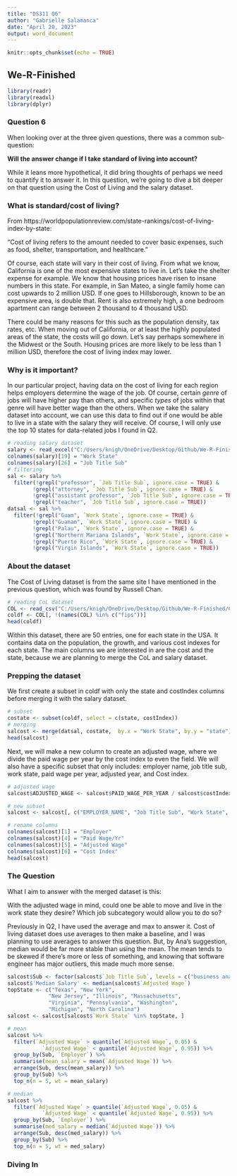 ```yaml
---
title: "DS311 Q6"
author: "Gabrielle Salamanca"
date: "April 20, 2023"
output: word_document
---
```


```r
knitr::opts_chunk$set(echo = TRUE)
```

## We-R-Finished

```r
library(readr)
library(readxl)
library(dplyr)
```


### Question 6

When looking over at the three given questions, there was a common sub-question:

**Will the answer change if I take standard of living into account?**

While it leans more hypothetical, it did bring thoughts of perhaps we need to quantify it to answer it. In this question, we're going to dive a bit deeper on that question using the Cost of Living and the salary dataset.

### What is standard/cost of living?

From https://worldpopulationreview.com/state-rankings/cost-of-living-index-by-state:

"Cost of living refers to the amount needed to cover basic expenses, such as food, shelter, transportation, and healthcare."

Of course, each state will vary in their cost of living. From what we know, California is one of the most expensive states to live in. Let's take the shelter expense for example. We know that housing prices have risen to insane numbers in this state. For example, in San Mateo, a single family home can cost upwards to 2 million USD. If one goes to Hillsborough, known to be an expensive area, is double that. Rent is also extremely high, a one bedroom apartment can range between 2 thousand to 4 thousand USD. 

There could be many reasons for this such as the population density, tax rates, etc. When moving out of California, or at least the highly populated areas of the state, the costs will go down. Let's say perhaps somewhere in the Midwest or the South. Housing prices are more likely to be less than 1 million USD, therefore the cost of living index may lower.

### Why is it important?

In our particular project, having data on the cost of living for each region helps employers determine the wage of the job. Of course, certain *genre* of jobs will have higher pay than others, and specific *types* of jobs within that genre will have better wage than the others. When we take the salary dataset into account, we can use this data to find out if one would be able to live in a state with the salary they will receive. Of course, I will only use the top 10 states for data-related jobs I found in Q2.

```r
# reading salary dataset
salary <- read_excel("C:/Users/knigh/OneDrive/Desktop/Github/We-R-Finished/salary/salary_data_states.xlsx")
colnames(salary)[19] = "Work State"
colnames(salary)[26] = "Job Title Sub"
# filtering
sal <- salary %>%
  filter(!grepl("professor", `Job Title Sub`, ignore.case = TRUE) &
       	!grepl("attorney", `Job Title Sub`, ignore.case = TRUE) &
       	!grepl("assistant professor", `Job Title Sub`, ignore.case = TRUE) &
       	!grepl("teacher", `Job Title Sub`, ignore.case = TRUE))
datsal <- sal %>%
  filter(!grepl("Guam", `Work State`, ignore.case = TRUE) &
       	!grepl("Guamam", `Work State`, ignore.case = TRUE) &
       	!grepl("Palau", `Work State`, ignore.case = TRUE) &
       	!grepl("Northern Mariana Islands", `Work State`, ignore.case = TRUE) &
       	!grepl("Puerto Rico", `Work State`, ignore.case = TRUE) &
       	!grepl("Virgin Islands", `Work State`, ignore.case = TRUE))
```

### About the dataset

The Cost of Living dataset is from the same site I have mentioned in the previous question, which was found by Russell Chan.

```r
# reading CoL dataset
COL <- read_csv("C:/Users/knigh/OneDrive/Desktop/Github/We-R-Finished/CostOfLiving2023.csv", show_col_types = FALSE)
coldf <- COL[, !(names(COL) %in% c("fips"))]
head(coldf)
```

Within this dataset, there are 50 entries, one for each state in the USA. It contains data on the population, the growth, and various cost indexes for each state. The main columns we are interested in are the cost and the state, because we are planning to merge the CoL and salary dataset.

### Prepping the dataset

We first create a subset in coldf with only the state and costIndex columns before merging it with the salary dataset.

```r
# subset
costate <- subset(coldf, select = c(state, costIndex))
# merging
salcost <- merge(datsal, costate,  by.x = "Work State", by.y = "state")
head(salcost)
```

Next, we will make a new column to create an adjusted wage, where we divide the paid wage per year by the cost index to even the field. We will also have a specific subset that only includes: employer name, job title sub, work state, paid wage per year, adjusted year, and Cost index.

```r
# adjusted wage
salcost$ADJUSTED_WAGE <- salcost$PAID_WAGE_PER_YEAR / salcost$costIndex

# new subset
salcost <- salcost[, c("EMPLOYER_NAME", "Job Title Sub", "Work State", "PAID_WAGE_PER_YEAR", "ADJUSTED_WAGE", "costIndex")]

# rename columns
colnames(salcost)[1] = "Employer"
colnames(salcost)[4] = "Paid Wage/Yr"
colnames(salcost)[5] = "Adjusted Wage"
colnames(salcost)[6] = "Cost Index"
head(salcost)
```

### The Question

What I aim to answer with the merged dataset is this:

With the adjusted wage in mind, could one be able to move and live in the work state they desire? Which job subcategory would allow you to do so?

Previously in Q2, I have used the average and max to answer it. Cost of living dataset does use averages to then make a baseline, and I was planning to use averages to answer this question. But, by Ana's suggestion, median would be far more stable than using the mean. The mean tends to be skewed if there's more or less of something, and knowing that software engineer has major outliers, this made much more sense.

```r
salcost$Sub <- factor(salcost$`Job Title Sub`, levels = c("business analyst", "data analyst", "data scientist", "management consultant", "software engineer"))
salcost$'Median Salary' <- median(salcost$`Adjusted Wage`)
topState <- c("Texas", "New York",
     		 "New Jersey", "Illinois", "Massachusetts",
     		 "Virginia", "Pennsylvania", "Washington",
     		 "Michigan", "North Carolina")
salcost <- salcost[salcost$`Work State` %in% topState, ]

# mean
salcost %>%
  filter(`Adjusted Wage` > quantile(`Adjusted Wage`, 0.05) & 
           `Adjusted Wage` < quantile(`Adjusted Wage`, 0.95)) %>%
  group_by(Sub, `Employer`) %>%
  summarise(mean_salary = mean(`Adjusted Wage`)) %>%
  arrange(Sub, desc(mean_salary)) %>%
  group_by(Sub) %>%
  top_n(n = 5, wt = mean_salary)

# median
salcost %>%
  filter(`Adjusted Wage` > quantile(`Adjusted Wage`, 0.05) & 
           `Adjusted Wage` < quantile(`Adjusted Wage`, 0.95)) %>%
  group_by(Sub, `Employer`) %>%
  summarise(med_salary = median(`Adjusted Wage`)) %>%
  arrange(Sub, desc(med_salary)) %>%
  group_by(Sub) %>%
  top_n(n = 5, wt = med_salary)
```


### Diving In

```r
```
